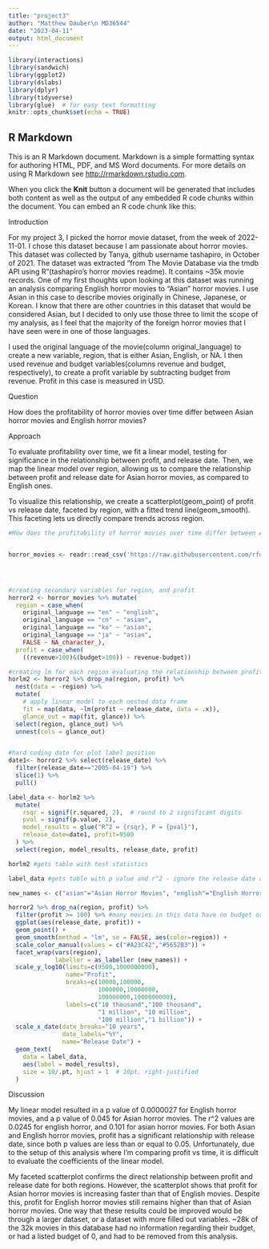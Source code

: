```yaml
---
title: "project3"
author: "Matthew Dauber\n MD36544"
date: "2023-04-11"
output: html_document
---
```


```r
library(interactions)
library(sandwich)
library(ggplot2)
library(dslabs)
library(dplyr)
library(tidyverse)
library(glue)  # for easy text formatting
knitr::opts_chunk$set(echo = TRUE)
```

## R Markdown

This is an R Markdown document. Markdown is a simple formatting syntax for authoring HTML, PDF, and MS Word documents. For more details on using R Markdown see <http://rmarkdown.rstudio.com>.

When you click the **Knit** button a document will be generated that includes both content as well as the output of any embedded R code chunks within the document. You can embed an R code chunk like this:

Introduction 


For my project 3, I picked the horror movie dataset, from the week of 2022-11-01. I chose this dataset because I am passionate about horror movies. This dataset was collected by Tanya, github username tashapiro, in October of 2021. The dataset was extracted “from The Movie Database via the tmdb API using R”(tashapiro’s horror movies readme). It contains ~35k movie records. One of my first thoughts upon looking at this dataset was running an analysis comparing English horror movies to "Asian" horror movies. I use Asian in this case to describe movies originally in Chinese, Japanese, or Korean. I know that there are other countries in this dataset that would be considered Asian, but I decided to only use those three to limit the scope of my analysis, as I feel that the majority of the foreign horror movies that I have seen were in one of those languages. 

I used the original language of the movie(column original_language) to create a new variable, region, that is either Asian, English, or NA. I then used revenue and budget variables(columns revenue and budget, respectively), to create a profit variable by subtracting budget from revenue. Profit in this case is measured in USD.


Question 

How does the profitability of horror movies over time differ between Asian horror movies and English horror movies?


Approach 

To evaluate profitability over time, we fit a linear model, testing for significance in the relationship between profit, and release date. Then, we map the linear model over region, allowing us to compare the relationship between profit and release date for Asian horror movies, as compared to English ones.

To visualize this relationship, we create a scatterplot(geom_point) of profit vs release date, faceted by region, with a fitted trend line(geom_smooth). This faceting lets us directly compare trends across region. 


```r
#How does the profitability of horror movies over time differ between Asian horror movies and English horror movies?


horror_movies <- readr::read_csv('https://raw.githubusercontent.com/rfordatascience/tidytuesday/master/data/2022/2022-11-01/horror_movies.csv')




#creating secondary variables for region, and profit
horror2 <- horror_movies %>% mutate(
  region = case_when(
    original_language == "en" ~ "english",
    original_language == "cn" ~ "asian",
    original_language == "ko" ~ "asian",
    original_language == "ja" ~ "asian",
    FALSE ~ NA_character_), 
  profit = case_when(
    ((revenue>100)&(budget>100)) ~ revenue-budget))

#creating lm for each region evaluating the relationship between profit and release date
horlm2 <- horror2 %>% drop_na(region, profit) %>% 
  nest(data = -region) %>%
  mutate(
    # apply linear model to each nested data frame
    fit = map(data, ~lm(profit ~ release_date, data = .x)),
    glance_out = map(fit, glance)) %>%
  select(region, glance_out) %>%
  unnest(cols = glance_out)


#hard coding date for plot label position
date1<- horror2 %>% select(release_date) %>% 
  filter(release_date=="2005-04-19") %>% 
  slice(1) %>% 
  pull()

label_data <- horlm2 %>%
  mutate(
    rsqr = signif(r.squared, 2),  # round to 2 significant digits
    pval = signif(p.value, 2),
    model_results = glue("R^2 = {rsqr}, P = {pval}"),
    release_date=date1, profit=9500
  ) %>%
  select(region, model_results, release_date, profit)

horlm2 #gets table with test statistics

label_data #gets table with p value and r^2 - ignore the release date and profit columns in this table

```


```r

new_names <- c("asian"="Asian Horror Movies", "english"="English Horror Movies") #relabeling facet

horror2 %>% drop_na(region, profit) %>% 
  filter(profit >= 100) %>% #many movies in this data have no budget or no revenue, leading to odd profit values
  ggplot(aes(release_date, profit)) +
  geom_point() +
  geom_smooth(method = "lm", se = FALSE, aes(color=region)) +
  scale_color_manual(values = c("#A23C42","#5652B3")) +
  facet_wrap(vars(region), 
             labeller = as_labeller (new_names)) + 
  scale_y_log10(limits=c(9500,1000000000), 
                name="Profit", 
                breaks=c(10000,100000,
                         1000000,10000000,
                         100000000,1000000000), 
                labels=c("10 thousand","100 thousand",
                         "1 million", "10 million", 
                         "100 million","1 billion")) + 
  scale_x_date(date_breaks="10 years", 
               date_labels="%Y", 
               name="Release Date") +
  geom_text(
    data = label_data, 
    aes(label = model_results),
    size = 10/.pt, hjust = 1  # 10pt, right-justified
  )

```

Discussion

My linear model resulted in a p value of 0.0000027 for English horror movies, and a p value of 0.045 for Asian horror movies. The r^2 values are 0.0245 for english horror, and 0.101 for asian horror movies. For both Asian and English horror movies, profit has a significant relationship with release date, since both p values are less than or equal to 0.05. Unfortunately, due to the setup of this analysis where I’m comparing profit vs time, it is difficult to evaluate the coefficients of the linear model. 

My faceted scatterplot confirms the direct relationship between profit and release date for both regions. However, the scatterplot shows that profit for Asian horror movies is increasing faster than that of English movies. Despite this, profit for English horror movies still remains higher than that of Asian horror movies.
One way that these results could be improved would be through a larger dataset, or a dataset with more filled out variables. ~28k of the 32k movies in this database had no information regarding their budget, or had a listed budget of 0, and had to be removed from this analysis. 



